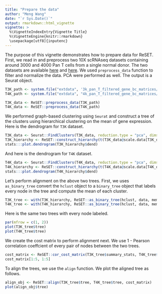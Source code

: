 ```yaml
---
title: "Prepare the data"
author: "Meng Wang"
date: "`r Sys.Date()`"
output: rmarkdown::html_vignette
vignette: >
  %\VignetteIndexEntry{Vignette Title}
  %\VignetteEngine{knitr::rmarkdown}
  \usepackage[utf8]{inputenc}
---
```


The purpose of this vignette demonstrates how to prepare data for ReSET. First, we read in and preprocess two 10X scRNAseq datasets containing around 3000 and 4000 Pan T cells from a single normal donor. The two datasets are available [here](https://support.10xgenomics.com/single-cell-gene-expression/datasets/2.1.0/t_3k) and [here](https://support.10xgenomics.com/single-cell-gene-expression/datasets/2.1.0/t_4k). We used `preprocess_data` function to filter and normalize the data. PCA were performed as well. The output is a Seurat object.

```r
T3K_path <- system.file("extdata", '3k_pan_T_filtered_gene_bc_matrices/GRCh38', package = 'ReSET', mustWork = T)
T4K_path <- system.file("extdata", "4k_pan_T_filtered_gene_bc_matrices/GRCh38", package = 'ReSET', mustWork = T)

T3K_data <- ReSET::preprocess_data(T3K_path)
T4K_data <- ReSET::preprocess_data(T4K_path)
```

We performed graph-based clustering using `Seurat` and construct a tree of the clusters using hierarchical clustering on the mean of gene expression. Here is the dendrogram for `T3K` dataset.

```r
T3K_data <- Seurat::FindClusters(T3K_data, reduction.type = "pca", dims.use = 1:12, resolution = 2, print.output = 0) # 12 clusters
T3K_hierarchy <- ReSET::construct_hierarchy(t(T3K_data@scale.data[T3K_data@var.genes, ]), membership = T3K_data@ident, mean)
stats:::plot.dendrogram(T3K_hierarchy$dend)
```

And here is the dendrogram for `T4K` dataset.

```r
T4K_data <- Seurat::FindClusters(T4K_data, reduction.type = "pca", dims.use = 1:12, resolution = 2, print.output = 0) # 13 clusters
T4K_hierarchy <- ReSET::construct_hierarchy(t(T4K_data@scale.data[T4K_data@var.genes, ]), membership = T4K_data@ident, mean)
stats:::plot.dendrogram(T4K_hierarchy$dend)
```

Let's perform alignment on the above two trees. First, we uses `as_binary_tree` convert the `hclust` object to a `binary_tree` object that labels every node in the tree and compute the mean of each cluster. 

```r
T3K_tree <- with(T3K_hierarchy, ReSET::as_binary_tree(hclust, data, membership, mean))
T4K_tree <- with(T4K_hierarchy, ReSET::as_binary_tree(hclust, data, membership, mean))
```

Here is the same two trees with every node labeled. 

```r
par(mfrow = c(1, 2))
plot(T3K_tree$tree)
plot(T4K_tree$tree)
```

We create the cost matrix to perform alignment next. We use 1 - Pearson correlation coeffcient of every pair of nodes between the two trees. 

```r
cost_matrix <- ReSET::cor_cost_matrix(T3K_tree$summary_stats, T4K_tree$summary_stats)
cost_matrix[1:5, 1:5]
```

To align the trees, we use the `align` function. We plot the aligned tree as follows. 

```r
align_obj <- ReSET::align(T3K_tree$tree, T4K_tree$tree, cost_matrix)
plot(align_obj$tree)
```

